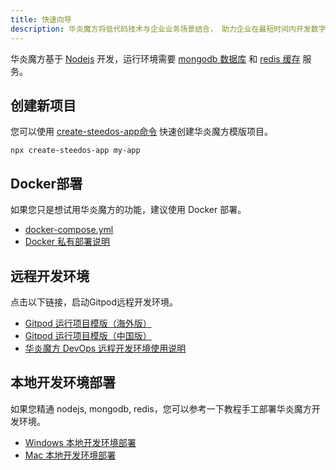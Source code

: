 ```yaml
---
title: 快速向导
description: 华炎魔方将低代码技术与企业业务场景结合， 助力企业在最短时间内开发数字化解决方案， 帮助企业快速落地现有业务战略， 以及催生未来创新。
---
```


华炎魔方基于 [Nodejs](https://nodejs.org/zh-cn/) 开发，运行环境需要 [mongodb 数据库](https://www.mongodb.com/docs/v4.2/administration/install-community/) 和 [redis 缓存](https://redis.io/docs/getting-started/) 服务。

## 创建新项目

您可以使用 [create-steedos-app命令](./create-steedos-app) 快速创建华炎魔方模版项目。

```shell
npx create-steedos-app my-app
```

## Docker部署

如果您只是想试用华炎魔方的功能，建议使用 Docker 部署。

- [docker-compose.yml](https://gitlab.steedos.cn/steedos/docker/-/tree/main/steedos-community)
- [Docker 私有部署说明](./deploy-docker)

## 远程开发环境

点击以下链接，启动Gitpod远程开发环境。

- [Gitpod 运行项目模版（海外版）](https://gitpod.io/#github.com/steedos/steedos-project-template)
- [Gitpod 运行项目模版（中国版）](https://vscode.steedos.cn/#gitlab.steedos.cn/steedos/steedos-project-template)
- [华炎魔方 DevOps 远程开发环境使用说明](./devops)

## 本地开发环境部署

如果您精通 nodejs, mongodb, redis，您可以参考一下教程手工部署华炎魔方开发环境。

- [Windows 本地开发环境部署](./deploy-windows)
- [Mac 本地开发环境部署](./deploy-mac)

